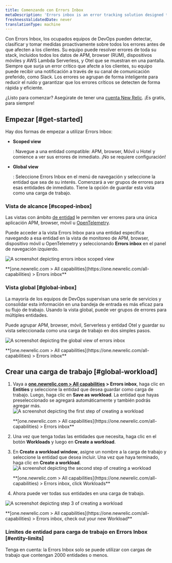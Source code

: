 ```yaml
---
title: Comenzando con Errors Inbox
metaDescription: 'Errors inbox is an error tracking solution designed to give you the tools to proactively detect, triage, and resolve errors across your full application stack.'
freshnessValidatedDate: never
translationType: machine
---
```







Con Errors Inbox, los ocupados equipos de DevOps pueden detectar, clasificar y tomar medidas proactivamente sobre todos los errores antes de que afecten a los clientes. Su equipo puede resolver errores de toda su stack, incluidos todos los datos de APM, browser (RUM), dispositivos móviles y AWS Lambda Serverless, y Otel que se muestran en una pantalla. Siempre que surja un error crítico que afecte a los clientes, su equipo puede recibir una notificación a través de su canal de comunicación preferido, como Slack. Los errores se agrupan de forma inteligente para reducir el ruido y garantizar que los errores críticos se detecten de forma rápida y eficiente.

¿Listo para comenzar? Asegúrate de tener una [cuenta New Relic](https://newrelic.com/signup). ¡Es gratis, para siempre!

## Empezar [#get-started]

Hay dos formas de empezar a utilizar Errors Inbox:

* <DNT>**Scoped view**</DNT>

  : Navegue a una entidad compatible: APM, browser, Móvil u Hotel y comience a ver sus errores de inmediato. ¡No se requiere configuración!

* <DNT>**Global view**</DNT>

  : Seleccione Errors Inbox en el menú de navegación y seleccione la entidad que sea de su interés. Comenzará a ver grupos de errores para esas entidades de inmediato. Tiene la opción de guardar esta vista como una carga de trabajo.

### Vista de alcance [#scoped-inbox]

Las vistas con ámbito [de entidad](/docs/new-relic-solutions/new-relic-one/core-concepts/what-entity-new-relic) le permiten ver errores para una única aplicación APM, browser, móvil u [OpenTelemetry](/docs/more-integrations/open-source-telemetry-integrations/opentelemetry/opentelemetry-introduction/#benefits).

Puede acceder a la vista Errors Inbox para una entidad específica navegando a esa entidad en la vista de monitoreo de APM, browser, dispositivo móvil u OpenTelemetry y seleccionando <DNT>**Errors inbox**</DNT> en el panel de navegación izquierdo.

<img
  title="Scoped view "
  alt="A screenshot depicting errors inbox scoped view"
  src={errorsinboxScopedView}
/>

<figcaption>
  <DNT>
    **[one.newrelic.com > All capabilities](https://one.newrelic.com/all-capabilities) > Errors inbox**
  </DNT>
</figcaption>

### Vista global [#global-inbox]

La mayoría de los equipos de DevOps supervisan una serie de servicios y consolidar esta información en una bandeja de entrada es más eficaz para su flujo de trabajo. Usando la vista global, puede ver grupos de errores para múltiples entidades.

Puede agrupar APM, browser, móvil, Serverless y entidad Otel y guardar su vista seleccionada como una carga de trabajo en dos simples pasos.

<img
  title="Global view"
  alt="A screenshot depicting the global view of errors inbox"
  src={errorsinboxGlobalView}
/>

<figcaption>
  <DNT>
    **[one.newrelic.com > All capabilities](https://one.newrelic.com/all-capabilities) > Errors inbox**
  </DNT>
</figcaption>

## Crear una carga de trabajo [#global-workload]

1. Vaya a <DNT>**[one.newrelic.com > All capabilities](https://one.newrelic.com/all-capabilities) > Errors inbox**</DNT>, haga clic en <DNT>**Entities**</DNT> y seleccione la entidad que desea guardar como carga de trabajo. Luego, haga clic en <DNT>**Save as workload**</DNT>. La entidad que hayas preseleccionado se agregará automáticamente y también podrás agregar más.<img title="Errors inbox for Entities" alt="A screenshot depicting the first step of creating a workload" src={errorsinboxCreateaWorkloadStep1}/>

   <figcaption>
     <DNT>
       **[one.newrelic.com > All capabilities](https://one.newrelic.com/all-capabilities) > Errors inbox**
     </DNT>
   </figcaption>

2. Una vez que tenga todas las entidades que necesita, haga clic en el botón <DNT>**Workloads**</DNT> y luego en <DNT>**Create a workload**</DNT>.

3. En <DNT>**Create a workload window**</DNT>, asigne un nombre a la carga de trabajo y seleccione la entidad que desea incluir. Una vez que haya terminado, haga clic en <DNT>**Create a workload**</DNT>.<img title="Errors inbox for Workloads" alt="A screenshot depicting the second step of creating a workload" src={errorsinboxCreateaWorkloadStep2}/>

   <figcaption>
     <DNT>
       **[one.newrelic.com > All capabilities](https://one.newrelic.com/all-capabilities) > Errors inbox, click Workloads**
     </DNT>
   </figcaption>

4. Ahora puede ver todas sus entidades en una carga de trabajo.

<img
  title="Your new workload"
  alt="A screenshot depicting step 3 of creating a workload"
  src={errorsinboxCreateaWorkloadStep3}
/>

<figcaption>
  <DNT>
    **[one.newrelic.com > All capabilities](https://one.newrelic.com/all-capabilities) > Errors inbox, check out your new Workload**
  </DNT>
</figcaption>

### Límites de entidad para carga de trabajo en Errors Inbox [#entity-limits]

Tenga en cuenta: la Errors Inbox solo se puede utilizar con cargas de trabajo que contengan 2000 entidades o menos.